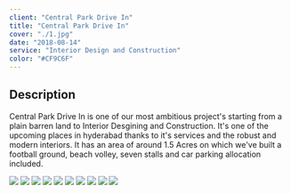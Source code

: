 ```yaml
---
client: "Central Park Drive In"
title: "Central Park Drive In"
cover: "./1.jpg"
date: "2018-08-14"
service: "Interior Design and Construction"
color: "#CF9C6F"
---
```

## Description

Central Park Drive In is one of our most ambitious project's starting from a plain barren land to Interior Desgining and Construction. It's one of the upcoming places in hyderabad thanks to it's services and the robust and modern interiors. It has an area of around 1.5 Acres on which we've built a football ground, beach volley, seven stalls and car parking allocation included.

![](./images/1.jpg)
![](./images/2.jpg)
![](./images/3.jpg)
![](./images/4.jpg)
![](./images/5.jpg)
![](./images/6.jpg)
![](./images/7.jpg)
![](./images/8.jpg)
![](./images/9.jpg)
![](./images/10.jpg)